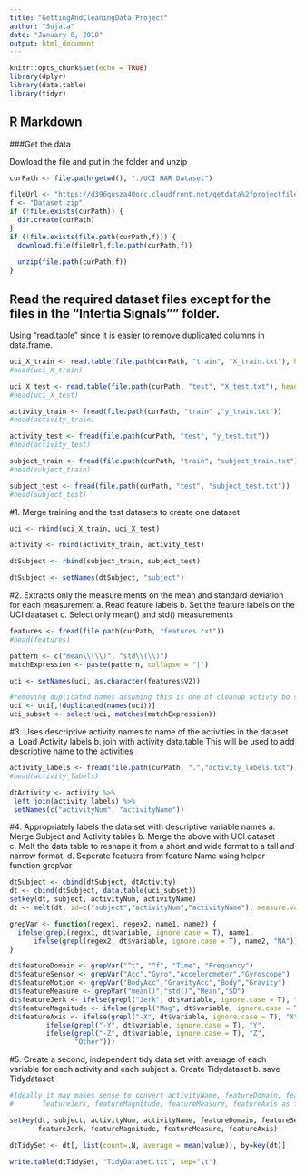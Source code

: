 ---
title: "GettingAndCleaningData Project"
author: "Sujata"
date: "January 8, 2018"
output: html_document
---

```{r setup, include=FALSE}
knitr::opts_chunk$set(echo = TRUE)
library(dplyr)
library(data.table)
library(tidyr)
```

## R Markdown
###Get the data

Dowload the file and put in the folder and unzip

```{r download}
curPath <- file.path(getwd(), "./UCI HAR Dataset")

fileUrl <- "https://d396qusza40orc.cloudfront.net/getdata%2fprojectfiles%2fUCI%20HAR%20Dataset.zip"
f <- "Dataset.zip"
if (!file.exists(curPath)) {
  dir.create(curPath)
}
if (!file.exists(file.path(curPath,f))) {
  download.file(fileUrl,file.path(curPath,f))
  
  unzip(file.path(curPath,f))
}
```

## Read the required dataset files except for the files in the "Intertia Signals"" folder.
Using "read.table" since it is easier to remove duplicated columns in data.frame.


```{r read_data, echo=FALSE}
uci_X_train <- read.table(file.path(curPath, "train", "X_train.txt"), header=FALSE)
#head(uci_X_train)

uci_X_test <- read.table(file.path(curPath, "test", "X_test.txt"), header=FALSE)
#head(uci_X_test)

activity_train <- fread(file.path(curPath, "train" ,"y_train.txt"))
#head(activity_train)

activity_test <- fread(file.path(curPath, "test", "y_test.txt"))
#head(activity_test)

subject_train <- fread(file.path(curPath, "train", "subject_train.txt"))
#head(subject_train)

subject_test <- fread(file.path(curPath, "test", "subject_test.txt"))
#head(subject_test)

```

#1. Merge training and the test datasets to create one dataset

```{r merge}

uci <- rbind(uci_X_train, uci_X_test)

activity <- rbind(activity_train, activity_test)

dtSubject <- rbind(subject_train, subject_test)

dtSubject <- setNames(dtSubject, "subject")

```

#2. Extracts only the measure ments on the mean and standard deviation for each measurement
a. Read feature labels
b. Set the feature labels on the UCI daataset
c. Select only mean() and std() measurements
```{r extract_fields}
features <- fread(file.path(curPath, "features.txt"))
#head(features)

pattern <- c("mean\\(\\)", "std\\(\\)")
matchExpression <- paste(pattern, collapse = "|")

uci <- setNames(uci, as.character(features$V2))

#removing duplicated names assuming this is one of cleanup activty bo stated but required to extract only #mean and std
uci <- uci[,!duplicated(names(uci))]
uci_subset <- select(uci, matches(matchExpression))
```
#3. Uses descriptive activity names to name of the activities in the dataset
a. Load Activity labels
b. join with activity data.table 
This will be used to add descriptive name to the activities
```{r activity, echo=FALSE}

activity_labels <- fread(file.path(curPath, ".","activity_labels.txt"))
#head(activity_labels)

dtActivity <- activity %>%
 left_join(activity_labels) %>%
 setNames(c("activityNum", "activityName"))

```
#4. Appropriately labels the data set with descriptive variable names
a. Merge Subject and Activity tables
b. Merge the above with UCI dataset
c. Melt the data table to reshape it from a short and wide format to a tall and narrow format.
d. Seperate featuers from feature Name using helper function grepVar

```{r labeling}

dtSubject <- cbind(dtSubject, dtActivity)
dt <- cbind(dtSubject, data.table(uci_subset))
setkey(dt, subject, activityNum, activityName)
dt <- melt(dt, id=c("subject","activityNum","activityName"), measure.vars=names(dt)[4:length(names(dt))])

grepVar <- function(regex1, regex2, name1, name2) {
  ifelse(grepl(regex1, dt$variable, ignore.case = T), name1, 
      ifelse(grepl(regex2, dt$variable, ignore.case = T), name2, "NA"))
}

dt$featureDomain <- grepVar("^t", "^f", "Time", "Frequency")
dt$featureSensor <- grepVar("Acc","Gyro","Accelerometer","Gyroscope")
dt$featureMotion <- grepVar("BodyAcc","GravityAcc","Body","Gravity")
dt$featureMeasure <- grepVar("mean()","std()","Mean","SD")
dt$featureJerk <- ifelse(grepl("Jerk", dt$variable, ignore.case = T), "Jerk", "NA")
dt$featureMagnitude <- ifelse(grepl("Mag", dt$variable, ignore.case = T), "Magnitude", "NA")
dt$featureAxis <- ifelse(grepl("-X", dt$variable, ignore.case = T), "X", 
         ifelse(grepl("-Y", dt$variable, ignore.case = T), "Y", 
         ifelse(grepl("-Z", dt$variable, ignore.case = T), "Z",      
                "Other")))
```
#5. Create a second, independent tidy data set with average of each variable for each activity and each subject
a. Create Tidydataset
b. save Tidydataset

```{r average_activity_subject}

#Ideally it may makes sense to convert activityName, featureDomain, featureSensor, featureMotion, 
#       featureJerk, featureMagnitude, featureMeasure, featureAxis as factors

setkey(dt, subject, activityNum, activityName, featureDomain, featureSensor, featureMotion, 
       featureJerk, featureMagnitude, featureMeasure, featureAxis)

dtTidySet <- dt[, list(count=.N, average = mean(value)), by=key(dt)]

write.table(dtTidySet, "TidyDataset.txt", sep="\t")

```

